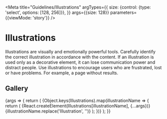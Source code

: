 
<Meta
  title="Guidelines/Illustrations"
  argTypes={{
    size: {control: {type: 'select', options: [128, 256]}},
  }}
  args={{size: 128}}
  parameters={{viewMode: 'story'}}
/>

# Illustrations

Illustrations are visually and emotionally powerful tools. Carefully identify the correct illustration in accordance with the content. If an illustration is used only as a decorative element, it can lose communication power and distract people. Use illustrations to encourage users who are frustrated, lost or have problems. For example, a page without results.

## Gallery

<ArgsTable story="Standard" />

<Canvas>
  <Story name="Standard">
    {args => {
      return (
        <PreviewGrid width={`${args.size + 40}px`}>
          {Object.keys(Illustrations).map(illustrationName => {
            return (
              <PreviewCard key={illustrationName}>
                <PreviewContainer>{React.createElement(Illustrations[illustrationName], {...args})}</PreviewContainer>
                <LabelContainer>{illustrationName.replace('Illustration', '')}</LabelContainer>
              </PreviewCard>
            );
          })}
        </PreviewGrid>
      );
    }}
  </Story>
</Canvas>
